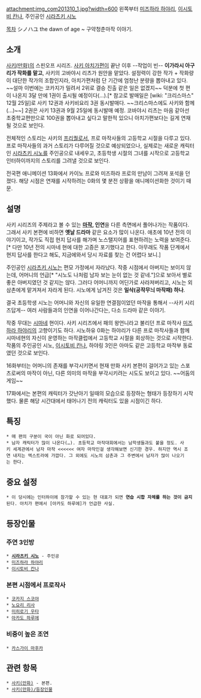 attachment:img_com201310_1.jpg?width=600
왼쪽부터 [[미즈하라 하야리]], [[이시토비 칸나]], 주인공인 [[시라츠키 시노]]

[[목차]]
シノハユ the dawn of age ~ 구약청춘마작 이야기.

== 소개 ==
[[사키(만화)]]의 스핀오프 시리즈. [[사키 아치가편]]이 끝난 이후 --작업이 빈-- '''이가라시 아구리가 작화를 맡고''', 사키의 고바야시 리츠가 원안을 맡았다. 설정력이 강한 작가 + 작화량이 대단한 작가의 조합인지라, 아치가편처럼 단 기간에 엄청난 분량을 뽑아내고 있다. ~~설마 이번에는 코카지가 밀려서 2위로 결승 진출 같은 일은 없겠지~~ 덕분에 첫 편이 나온지 3달 만에 1권이 출시될 예정이다(…).[* 참고로 발매일은 [wiki: "크리스마스" 12월 25일]로 사키 12권과 사키비요리 3권 동시발매다. ~~크리스마스에도 사키와 함께(...)~~] 2권은 사키 13권과 9월 25일에 동시발매 예정. 코바야시 리츠는 마음 같아선 초중학교편만으로 100권을 뽑아내고 싶다고 말한적 있으니 아치가편보다는 길게 연재될 것으로 보인다.

전체적인 스토리는 사키의 [[프리퀄]]로서, 프로 마작사들의 고등학교 시절을 다루고 있다. 프로 마작사들의 과거 스토리가 다루어질 것으로 예상되었으나, 실제로는 새로운 캐릭터인 [[시라츠키 시노]]를 주인공으로 내세우고, 초등학생 시절의 그녀를 시작으로 고등학교 인터하이까지의 스토리를 그려낼 것으로 보인다.

전국편 애니메이션 13화에서 카이노 프로와 미즈하라 프로의 만남이 그려져 포석을 던졌다. 해당 시점은 연재를 시작하려는 0화의 몇 분전 상황을 애니메이션화한 것이기 때문.

== 설명 ==
사키 시리즈의 주제라고 볼 수 있는 '''[[마작]], 인연'''을 다른 측면에서 풀어나가는 작품이다. 그래서 사키 본편에 비하면 '''옛날 드라마''' 같은 요소가 많이 나온다. 애초에 10년 전의 이야기이고, 작가도 직접 현지 답사를 해가며 노스탤지어를 표현하려는 노력을 보여준다.[* 다만 10년 전의 시마네 현에 대한 고증은 포기했다고 한다. 아무래도 작품 단계에서 현지 답사를 한다고 해도, 지금에와서 당시 자료를 찾는 건 어렵다 보니.]

주인공인 [[시라츠키 시노]]는 편모 가정에서 자라났다. 작중 시점에서 아버지는 보이지 않는데, 어머니의 언급[* "시노도 나처럼 남자 보는 눈이 없는 것 같네."]으로 보아서 별로 좋은 아버지였던 것 같지는 않다. 그러다 어머니까지 어딘가로 사라져버리고, 시노는 외삼촌에게 맡겨져서 자라게 된다. 시노에게 남겨진 것은 '''일삭(공작무늬 마작패) 하나'''. 

결국 초등학생 시노는 어머니와 자신의 유일한 연결점이었던 마작을 통해서 --사키 시리즈답게-- 여러 사람들과의 인연을 이어나간다는, 다소 드라마 같은 이야기.

작중 무대는 [[시마네]] 현이다. 사키 시리즈에서 패의 왕언니라고 불리던 프로 마작사 [[미즈하라 하야리]]의 고향이기도 하다. 시노하유 0화는 하야리가 다른 프로 마작사들과 함께 시마네현의 자신이 운영하는 마작클럽에서 고등학교 시절을 회상하는 것으로 시작한다. 작품의 주인공인 시노, [[이시토비 칸나]], 하야링 3인은 아마도 같은 고등학교 마작부 동료였던 것으로 보인다.

16화부터는 어머니의 존재를 부각시키면서 현재 만화 사키 본편이 걸어가고 있는 스포츠로써의 마작이 아닌, 다른 의미의 마작을 부각시키려는 시도도 보이고 있다. ~~어둠의 게임~~

17화에서는 본편의 캐릭터가 갓난아기 일때의 모습으로 등장하는 형태가 등장하기 시작했다. 물론 해당 시간대에서 태어나기 전의 캐릭터도 있을 시점이긴 하다.

== 특징 ==
 * 매 편의 구분이 국이 아닌 화로 되어있다.
 * 남자 캐릭터가 많이 나온다(…). 초등학교 마작대회에서는 남학생들과도 붙을 정도. 사키 세계관에서 남자 마작 <<<<<< 여자 마작인걸 생각해보면 신기한 경우. 하지만 역시 조연 내지는 엑스트라에 가깝다. 그 외에도 시노의 삼촌과 그 주변에서 남자가 많이 나오기는 한다.

== 중요 설정 ==
 * 이 당시에는 인터하이에 참가할 수 있는 현 대표가 되면 '''연습 시합 자체를 하는 것이 금지'''된다. 아치가 편에서 [아카도 하루에]가 언급한 사실.

== 등장인물 ==

=== 주연 3인방 ===
 * '''[[시라츠키 시노]]''' - 주인공
 * [[미즈하라 하야리]]
 * [[이시토비 칸나]]

=== 본편 시점에서 프로작사 ===
 * [[코카지 스코야]]
 * [[노요리 리사]]
 * [[미히로기 우타]]
 * [[아카도 하루에]]

=== 비중이 높은 조연 ===
 * [[카스가이 마후카]]

== 관련 항목 ==
 * [[사키(만화)]] - 본편.
 * [[사키(만화)/등장인물]]
